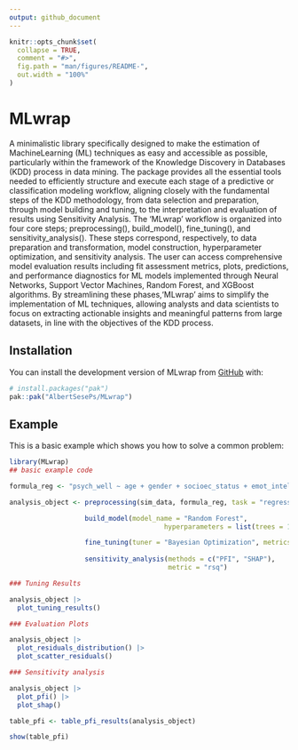 ```yaml
---
output: github_document
---
```


<!-- README.md is generated from README.Rmd. Please edit that file -->

```r
knitr::opts_chunk$set(
  collapse = TRUE,
  comment = "#>",
  fig.path = "man/figures/README-",
  out.width = "100%"
)
```

# MLwrap

A minimalistic library specifically designed to make the estimation of MachineLearning (ML)
techniques as easy and accessible as possible, particularly within the framework of the
Knowledge Discovery in Databases (KDD) process in data mining. The package provides all the
essential tools needed to efficiently structure and execute each stage of a predictive or
classification modeling workflow, aligning closely with the fundamental steps of the KDD
methodology, from data selection and preparation, through model building and tuning, to the
interpretation and evaluation of results using Sensitivity Analysis. The 'MLwrap' workflow is
organized into four core steps; preprocessing(), build_model(), fine_tuning(), and sensitivity_analysis(). These steps correspond, respectively, to data preparation and transformation, model construction, hyperparameter optimization, and sensitivity analysis. The user can access comprehensive model evaluation results including fit assessment metrics, plots, predictions, and performance diagnostics for ML models implemented through Neural Networks, Support Vector Machines, Random Forest, and XGBoost algorithms. By streamlining these phases,'MLwrap' aims to simplify the implementation of ML techniques, allowing analysts and data scientists to focus on extracting actionable insights and meaningful patterns
from large datasets, in line with the objectives of the KDD process.

## Installation

You can install the development version of MLwrap from [GitHub](https://github.com/) with:

``` r
# install.packages("pak")
pak::pak("AlbertSesePs/MLwrap")
```

## Example

This is a basic example which shows you how to solve a common problem:

```r
library(MLwrap)
## basic example code

formula_reg <- "psych_well ~ age + gender + socioec_status + emot_intel + depression"

analysis_object <- preprocessing(sim_data, formula_reg, task = "regression") |>

                   build_model(model_name = "Random Forest",
                                       hyperparameters = list(trees = 150)) |>

                   fine_tuning(tuner = "Bayesian Optimization", metrics = "rmse") |>
   
                   sensitivity_analysis(methods = c("PFI", "SHAP"), 
                                        metric = "rsq")

### Tuning Results

analysis_object |>
  plot_tuning_results()

### Evaluation Plots

analysis_object |>
  plot_residuals_distribution() |>
  plot_scatter_residuals() 

### Sensitivity analysis

analysis_object |>
  plot_pfi() |>
  plot_shap()

table_pfi <- table_pfi_results(analysis_object)

show(table_pfi)

```
